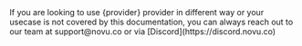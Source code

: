 <Info>
If you are looking to use {provider} provider in different way or your usecase is not covered by this documentation, you can always reach out to our team at support@novu.co or via [Discord](https://discord.novu.co)
</Info>